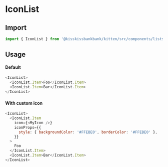 
<Meta title="List/IconList" component={IconList} />

# IconList

## Import

```js
import { IconList } from '@kisskissbankbank/kitten/src/components/lists/icon-list'
```

## Usage

<Canvas>
  <Story name="IconList" story={stories.Default} />
</Canvas>

#### Default

```js
<IconList>
  <IconList.Item>Foo</IconList.Item>
  <IconList.Item>Bar</IconList.Item>
</IconList>
```

#### With custom icon

```js
<IconList>
  <IconList.Item
    icon={<MyIcon />}
    iconProps={{
      style: { backgroundColor: '#FFEBE0', borderColor: '#FFEBE0' },
    }}
  >
    Foo
  </IconList.Item>
  <IconList.Item>Bar</IconList.Item>
</IconList>
```
